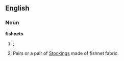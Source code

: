 ==English==

===Noun===
'''fishnets'''

# {{plural of|[[fishnet]]}}; 
# Pairs or a pair of [[stockings|Stockings]] made of fishnet fabric.